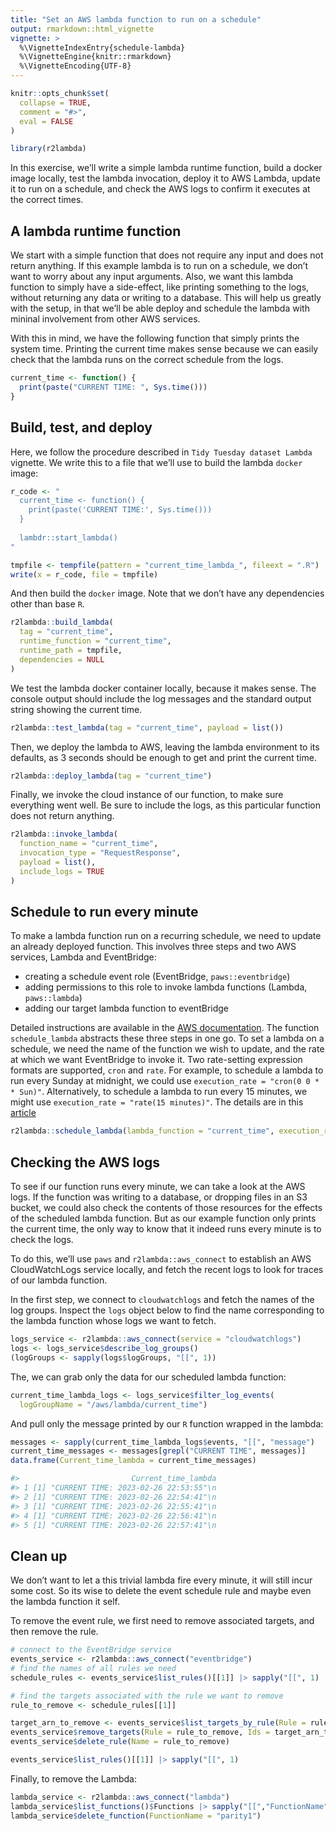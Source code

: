 ```yaml
---
title: "Set an AWS lambda function to run on a schedule"
output: rmarkdown::html_vignette
vignette: >
  %\VignetteIndexEntry{schedule-lambda}
  %\VignetteEngine{knitr::rmarkdown}
  %\VignetteEncoding{UTF-8}
---
```


```r
knitr::opts_chunk$set(
  collapse = TRUE,
  comment = "#>",
  eval = FALSE
)
```

```r
library(r2lambda)
```

In this exercise, we'll write a simple lambda runtime function, build a docker image locally,
test the lambda invocation, deploy it to AWS Lambda, update it to run on a schedule,
and check the AWS logs to confirm it executes at the correct times.

## A lambda runtime function

We start with a simple function that does not require any input and does not return
anything. If this example lambda is to run on a schedule, we don't want to worry
about any input arguments. Also, we want this lambda function to simply have a 
side-effect, like printing something to the logs, without returning any data or writing
to a database. This will help us greatly with the setup, in that we'll be able deploy 
and schedule the lambda with mininal involvement from other AWS services.

With this in mind, we have the following function that simply prints the system time.
Printing the current time makes sense because we can easily check that the lambda runs
on the correct schedule from the logs.

```r
current_time <- function() {
  print(paste("CURRENT TIME: ", Sys.time()))
}
```

## Build, test, and deploy

Here, we follow the procedure described in `Tidy Tuesday dataset Lambda` vignette.
We write this to a file that we'll use to build the lambda `docker` image:

```r
r_code <- "
  current_time <- function() {
    print(paste('CURRENT TIME:', Sys.time()))
  }
  
  lambdr::start_lambda()
"

tmpfile <- tempfile(pattern = "current_time_lambda_", fileext = ".R")
write(x = r_code, file = tmpfile)
```

And then build the `docker` image. Note that we don't have any dependencies other 
than base `R`.

```r
r2lambda::build_lambda(
  tag = "current_time",
  runtime_function = "current_time",
  runtime_path = tmpfile,
  dependencies = NULL
)
```

We test the lambda docker container locally, because it makes sense. The console 
output should include the log messages and the standard output string showing the
current time.

```r
r2lambda::test_lambda(tag = "current_time", payload = list())
```

Then, we deploy the lambda to AWS, leaving the lambda environment to its defaults, 
as 3 seconds should be enough to get and print the current time.

```r
r2lambda::deploy_lambda(tag = "current_time")
```

Finally, we invoke the cloud instance of our function, to make sure everything went 
well. Be sure to include the logs, as this particular function does not return anything.

```r
r2lambda::invoke_lambda(
  function_name = "current_time",
  invocation_type = "RequestResponse",
  payload = list(),
  include_logs = TRUE
)
```

## Schedule to run every minute

To make a lambda function run on a recurring schedule, we need to update an already 
deployed function. This involves three steps and two AWS services, Lambda and EventBridge:

- creating a schedule event role (EventBridge, `paws::eventbridge`)
- adding permissions to this role to invoke lambda functions (Lambda, `paws::lambda`)
- adding our target lambda function to eventBridge

Detailed instructions are available in the [AWS documentation](https://docs.aws.amazon.com/eventbridge/latest/userguide/eb-run-lambda-schedule.html).
The function `schedule_lambda` abstracts these three steps in one go. To set a lambda 
on a schedule, we need the name of the function we wish to update, and the rate at which
we want EventBridge to invoke it. Two rate-setting expression formats are supported, 
`cron` and `rate`. For example, to schedule a lambda to run every Sunday at midnight, 
we could use `execution_rate = "cron(0 0 * * Sun)"`. Alternatively, to schedule a lambda
to run every 15 minutes, we might use `execution_rate = "rate(15 minutes)"`. The details are
in this [article](https://docs.aws.amazon.com/eventbridge/latest/userguide/eb-create-rule-schedule.html)

```r
r2lambda::schedule_lambda(lambda_function = "current_time", execution_rate = "rate(1 minute)")
```

## Checking the AWS logs

To see if our function runs every minute, we can take a look at the AWS logs. If the 
function was writing to a database, or dropping files in an S3 bucket, we could also check 
the contents of those resources for the effects of the scheduled lambda function. But as
our example function only prints the current time, the only way to know that it indeed runs
every minute is to check the logs.

To do this, we'll use `paws` and `r2lambda::aws_connect` to establish an AWS CloudWatchLogs
service locally, and fetch the recent logs to look for traces of our lambda function.


In the first step, we connect to `cloudwatchlogs` and fetch the names of the log groups.
Inspect the `logs` object below to find the name corresponding to the lambda function
whose logs we want to fetch.

```r
logs_service <- r2lambda::aws_connect(service = "cloudwatchlogs")
logs <- logs_service$describe_log_groups()
(logGroups <- sapply(logs$logGroups, "[[", 1))
```

The, we can grab only the data for our scheduled lambda function:

```r
current_time_lambda_logs <- logs_service$filter_log_events(
  logGroupName = "/aws/lambda/current_time")
```

And pull only the message printed by our `R` function wrapped in the lambda:

```r
messages <- sapply(current_time_lambda_logs$events, "[[", "message")
current_time_messages <- messages[grepl("CURRENT TIME", messages)]
data.frame(Current_time_lambda = current_time_messages)

#>                         Current_time_lambda
#> 1 [1] "CURRENT TIME: 2023-02-26 22:53:55"\n
#> 2 [1] "CURRENT TIME: 2023-02-26 22:54:41"\n
#> 3 [1] "CURRENT TIME: 2023-02-26 22:55:41"\n
#> 4 [1] "CURRENT TIME: 2023-02-26 22:56:41"\n
#> 5 [1] "CURRENT TIME: 2023-02-26 22:57:41"\n

```

## Clean up

We don't want to let a this trivial lambda fire every minute, it will still incur 
some cost. So its wise to delete the event schedule rule and maybe even the lambda 
function it self.

To remove the event rule, we first need to remove associated targets, and then remove
the rule.

```r
# connect to the EventBridge service
events_service <- r2lambda::aws_connect("eventbridge")
# find the names of all rules we need
schedule_rules <- events_service$list_rules()[[1]] |> sapply("[[", 1)

# find the targets associated with the rule we want to remove
rule_to_remove <- schedule_rules[[1]]

target_arn_to_remove <- events_service$list_targets_by_rule(Rule = rule_to_remove)$Targets[[1]]$Id
events_service$remove_targets(Rule = rule_to_remove, Ids = target_arn_to_remove)
events_service$delete_rule(Name = rule_to_remove)

events_service$list_rules()[[1]] |> sapply("[[", 1)

```

Finally, to remove the Lambda:

```r
lambda_service <- r2lambda::aws_connect("lambda")
lambda_service$list_functions()$Functions |> sapply("[[","FunctionName")
lambda_service$delete_function(FunctionName = "parity1")
```

